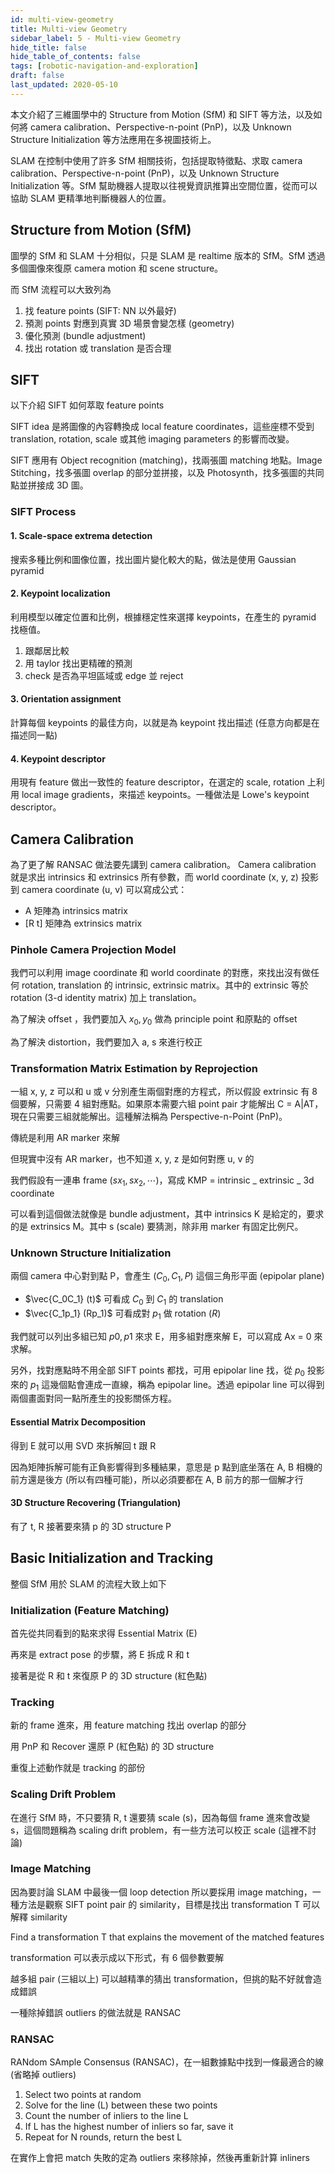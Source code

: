 ```yaml
---
id: multi-view-geometry
title: Multi-view Geometry
sidebar_label: 5 - Multi-view Geometry
hide_title: false
hide_table_of_contents: false
tags: [robotic-navigation-and-exploration]
draft: false
last_updated: 2020-05-10
---
```


本文介紹了三維圖學中的 Structure from Motion (SfM) 和 SIFT 等方法，以及如何將 camera calibration、Perspective-n-point (PnP)，以及 Unknown Structure Initialization 等方法應用在多視圖技術上。

SLAM 在控制中使用了許多 SfM 相關技術，包括提取特徵點、求取 camera calibration、Perspective-n-point (PnP)，以及 Unknown Structure Initialization 等。SfM 幫助機器人提取以往視覺資訊推算出空間位置，從而可以協助 SLAM 更精準地判斷機器人的位置。

## Structure from Motion (SfM)

圖學的 SfM 和 SLAM 十分相似，只是 SLAM 是 realtime 版本的 SfM。SfM 透過多個圖像來復原 camera motion 和 scene structure。

<fig
  src="/img/learning/robotic-navigation-and-exploration/05-multi-view-geometry/sfm.png"
  caption="SfM"
/>

而 SfM 流程可以大致列為

<fig
  src="/img/learning/robotic-navigation-and-exploration/05-multi-view-geometry/sfm_process.png"
  caption="SfM Process"
/>

1. 找 feature points (SIFT: NN 以外最好)
2. 預測 points 對應到真實 3D 場景會變怎樣 (geometry)
3. 優化預測 (bundle adjustment)
4. 找出 rotation 或 translation 是否合理

## SIFT

以下介紹 SIFT 如何萃取 feature points

<fig
  src="/img/learning/robotic-navigation-and-exploration/05-multi-view-geometry/popular_feature_extractors.png"
  caption="Popular Feature Extractors"
/>

SIFT idea 是將圖像的內容轉換成 local feature coordinates，這些座標不受到 translation, rotation, scale 或其他 imaging parameters 的影響而改變。

<fig
  src="/img/learning/robotic-navigation-and-exploration/05-multi-view-geometry/sift_features.png"
  caption="SIFT Features"
/>

SIFT 應用有 Object recognition (matching)，找兩張圖 matching 地點。Image Stitching，找多張圖 overlap 的部分並拼接，以及 Photosynth，找多張圖的共同點並拼接成 3D 圖。

### SIFT Process

#### 1. Scale-space extrema detection

搜索多種比例和圖像位置，找出圖片變化較大的點，做法是使用 Gaussian pyramid

#### 2. Keypoint localization

利用模型以確定位置和比例，根據穩定性來選擇 keypoints，在產生的 pyramid 找極值。

1. 跟鄰居比較
2. 用 taylor 找出更精確的預測
3. check 是否為平坦區域或 edge 並 reject

<fig
  src="/img/learning/robotic-navigation-and-exploration/05-multi-view-geometry/keypoint_localization.png"
  caption="Keypoint Localization"
/>

#### 3. Orientation assignment

計算每個 keypoints 的最佳方向，以就是為 keypoint 找出描述 (任意方向都是在描述同一點)

#### 4. Keypoint descriptor

用現有 feature 做出一致性的 feature descriptor，在選定的 scale, rotation 上利用 local image gradients，來描述 keypoints。一種做法是 Lowe's keypoint descriptor。

## Camera Calibration

為了更了解 RANSAC 做法要先講到 camera calibration。 Camera calibration 就是求出 intrinsics 和 extrinsics 所有參數，而 world coordinate (x, y, z) 投影到 camera coordinate (u, v) 可以寫成公式：

<fig
  src="/img/learning/robotic-navigation-and-exploration/05-multi-view-geometry/camera_calibration.png"
  caption="Camera Calibration"
/>

- A 矩陣為 intrinsics matrix
- [R t] 矩陣為 extrinsics matrix

### Pinhole Camera Projection Model

我們可以利用 image coordinate 和 world coordinate 的對應，來找出沒有做任何 rotation, translation 的 intrinsic, extrinsic matrix。其中的 extrinsic 等於 rotation (3-d identity matrix) 加上 translation。

<fig
  src="/img/learning/robotic-navigation-and-exploration/05-multi-view-geometry/pinhole_camera_projection_model.png"
  caption="Pinhole Camera Projection Model"
/>

為了解決 offset ，我們要加入 $x_0, y_0$ 做為 principle point 和原點的 offset

<fig
  src="/img/learning/robotic-navigation-and-exploration/05-multi-view-geometry/pinhole_camera_projection_model_offset.png"
  caption="Pinhole Camera Projection Model with Offset"
/>

為了解決 distortion，我們要加入 a, s 來進行校正

<fig
  src="/img/learning/robotic-navigation-and-exploration/05-multi-view-geometry/pinhole_camera_projection_model_distortion.png"
  caption="Pinhole Camera Projection Model with Distortion"
/>

### Transformation Matrix Estimation by Reprojection

一組 x, y, z 可以和 u 或 v 分別產生兩個對應的方程式，所以假設 extrinsic 有 8 個要解，只需要 4 組對應點。如果原本需要六組 point pair 才能解出 C = A|AT，現在只需要三組就能解出。這種解法稱為 Perspective-n-Point (PnP)。

<fig
  src="/img/learning/robotic-navigation-and-exploration/05-multi-view-geometry/pnp.png"
  caption="PnP"
/>

傳統是利用 AR marker 來解

<fig
  src="/img/learning/robotic-navigation-and-exploration/05-multi-view-geometry/pnp_ar.png"
  caption="PnP with AR Marker"
/>

但現實中沒有 AR marker，也不知道 x, y, z 是如何對應 u, v 的

<fig
  src="/img/learning/robotic-navigation-and-exploration/05-multi-view-geometry/pnp_problem.png"
  caption="PnP Problem"
/>

我們假設有一連串 frame ($sx_1, sx_2, \cdots$)，寫成 KMP = intrinsic _ extrinsic _ 3d coordinate

<fig
  src="/img/learning/robotic-navigation-and-exploration/05-multi-view-geometry/pnp_icp.png"
  caption="PnP with ICP"
/>

可以看到這個做法就像是 bundle adjustment，其中 intrinsics K 是給定的，要求的是 extrinsics M。其中 s (scale) 要猜測，除非用 marker 有固定比例尺。

<fig
  src="/img/learning/robotic-navigation-and-exploration/05-multi-view-geometry/pnp_bundle_adjustment.png"
  caption="PnP with Bundle Adjustment"
/>

### Unknown Structure Initialization

<fig
  src="/img/learning/robotic-navigation-and-exploration/05-multi-view-geometry/epipolar_plane.png"
  caption="Epipolar Plane"
/>

兩個 camera 中心對到點 P，會產生 ($C_0, C_1, P$) 這個三角形平面 (epipolar plane)

<fig
  src="/img/learning/robotic-navigation-and-exploration/05-multi-view-geometry/unknown_structure_init.png"
  caption="Unknown Structure Initialization"
/>

- $\vec{C_0C_1} (t)$ 可看成 $C_0$ 到 $C_1$ 的 translation
- $\vec{C_1p_1} (Rp_1)$ 可看成對 $p_1$ 做 rotation ($R$)

我們就可以列出多組已知 $p0, p1$ 來求 E，用多組對應來解 E，可以寫成 Ax = 0 來求解。

<fig
  src="/img/learning/robotic-navigation-and-exploration/05-multi-view-geometry/unkown_structure_init_solve.png"
  caption="Unknown Structure Initialization Solve"
/>

另外，找對應點時不用全部 SIFT points 都找，可用 epipolar line 找，從 $p_0$ 投影來的 $p_1$ 這幾個點會連成一直線，稱為 epipolar line。透過 epipolar line 可以得到兩個畫面對同一點所產生的投影關係方程。

#### Essential Matrix Decomposition

得到 E 就可以用 SVD 來拆解回 t 跟 R

<fig
  src="/img/learning/robotic-navigation-and-exploration/05-multi-view-geometry/essential_matrix_decomposition.png"
  caption="Essential Matrix Decomposition"
/>

因為矩陣拆解可能有正負影響得到多種結果，意思是 p 點到底坐落在 A, B 相機的前方還是後方 (所以有四種可能)，所以必須要都在 A, B 前方的那一個解才行

<fig
  src="/img/learning/robotic-navigation-and-exploration/05-multi-view-geometry/essential_matrix_decomposition2.png"
  caption="Essential Matrix Decomposition"
/>

#### 3D Structure Recovering (Triangulation)

有了 t, R 接著要來猜 p 的 3D structure P

<fig
  src="/img/learning/robotic-navigation-and-exploration/05-multi-view-geometry/triangulation.png"
  caption="Triangulation"
/>

## Basic Initialization and Tracking

整個 SfM 用於 SLAM 的流程大致上如下

<fig
  src="/img/learning/robotic-navigation-and-exploration/05-multi-view-geometry/sfm_slam.png"
  caption="SfM SLAM"
/>

### Initialization (Feature Matching)

首先從共同看到的點來求得 Essential Matrix (E)

<fig
  src="/img/learning/robotic-navigation-and-exploration/05-multi-view-geometry/sfm_slam1.png"
  caption="SfM SLAM Process 1"
/>

再來是 extract pose 的步驟，將 E 拆成 R 和 t

<fig
  src="/img/learning/robotic-navigation-and-exploration/05-multi-view-geometry/sfm_slam2.png"
  caption="SfM SLAM Process 2"
/>

接著是從 R 和 t 來復原 P 的 3D structure (紅色點)

<fig
  src="/img/learning/robotic-navigation-and-exploration/05-multi-view-geometry/sfm_slam3.png"
  caption="SfM SLAM Process 3"
/>

### Tracking

新的 frame 進來，用 feature matching 找出 overlap 的部分

<fig
  src="/img/learning/robotic-navigation-and-exploration/05-multi-view-geometry/sfm_slam4.png"
  caption="SfM SLAM Process 4"
/>

用 PnP 和 Recover 還原 P (紅色點) 的 3D structure

<fig
  src="/img/learning/robotic-navigation-and-exploration/05-multi-view-geometry/sfm_slam5.png"
  caption="SfM SLAM Process 5"
/>

<fig
  src="/img/learning/robotic-navigation-and-exploration/05-multi-view-geometry/sfm_slam6.png"
  caption="SfM SLAM Process 6"
/>

重復上述動作就是 tracking 的部份

### Scaling Drift Problem

在進行 SfM 時，不只要猜 R, t 還要猜 scale (s)，因為每個 frame 進來會改變 s，這個問題稱為 scaling drift problem，有一些方法可以校正 scale (這裡不討論)

### Image Matching

因為要討論 SLAM 中最後一個 loop detection 所以要採用 image matching，一種方法是觀察 SIFT point pair 的 similarity，目標是找出 transformation T 可以解釋 similarity

<fig
  src="/img/learning/robotic-navigation-and-exploration/05-multi-view-geometry/image_matching.png"
  caption="Image Matching"
/>

Find a transformation T that explains the movement of the matched features

transformation 可以表示成以下形式，有 6 個參數要解

<fig
  src="/img/learning/robotic-navigation-and-exploration/05-multi-view-geometry/image_matching_affine_transformation.png"
  caption="Affine Transformation"
/>

越多組 pair (三組以上) 可以越精準的猜出 transformation，但挑的點不好就會造成錯誤

<fig
  src="/img/learning/robotic-navigation-and-exploration/05-multi-view-geometry/image_matching_fitting.png"
  caption="Image Matching Fitting"
/>

一種除掉錯誤 outliers 的做法就是 RANSAC

### RANSAC

RANdom SAmple Consensus (RANSAC)，在一組數據點中找到一條最適合的線 (省略掉 outliers)

<fig
  src="/img/learning/robotic-navigation-and-exploration/05-multi-view-geometry/ransac.png"
  caption="RANSAC"
/>

1. Select two points at random
2. Solve for the line (L) between these two points
3. Count the number of inliers to the line L
4. If L has the highest number of inliers so far, save it
5. Repeat for N rounds, return the best L

<fig
  src="/img/learning/robotic-navigation-and-exploration/05-multi-view-geometry/ransac_outliers.png"
  caption="RANSAC Outliers"
/>

在實作上會把 match 失敗的定為 outliers 來移除掉，然後再重新計算 inliners
